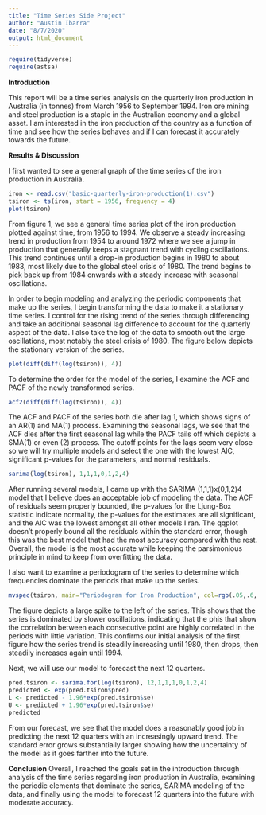 ```yaml
---
title: "Time Series Side Project"
author: "Austin Ibarra"
date: "8/7/2020"
output: html_document
---
```

```r
require(tidyverse)
require(astsa)
```
**Introduction**

This report will be a time series analysis on the quarterly iron production in Australia (in tonnes) from March 1956 to September 1994. Iron ore mining and steel production is a staple in the Australian economy and a global asset. I am interested in the iron production of the country as a function of time and see how the series behaves and if I can forecast it accurately towards the future. 

**Results & Discussion**

I first wanted to see a general graph of the time series of the iron production in Australia. 

```r
iron <- read.csv("basic-quarterly-iron-production(1).csv")
tsiron <- ts(iron, start = 1956, frequency = 4)
plot(tsiron)
```

From figure 1, we see a general time series plot of the iron production plotted against time, from 1956 to 1994. We observe a steady increasing trend in production from 1954 to around 1972 where we see a jump in production that generally keeps a stagnant trend with cycling oscillations. This trend continues until a drop-in production begins in 1980 to about 1983, most likely due to the global steel crisis of 1980. The trend begins to pick back up from 1984 onwards with a steady increase with seasonal oscillations. 

In order to begin modeling and analyzing the periodic components that make up the series, I begin transforming the data to make it a stationary time series. I control for the rising trend of the series through differencing and take an additional seasonal lag difference to account for the quarterly aspect of the data. I also take the log of the data to smooth out the large oscillations, most notably the steel crisis of 1980. The figure below depicts the stationary version of the series. 
 
```r
plot(diff(diff(log(tsiron)), 4))
```

To determine the order for the model of the series, I examine the ACF and PACF of the newly transformed series. 

```r
acf2(diff(diff(log(tsiron)), 4))
```

The ACF and PACF of the series both die after lag 1, which shows signs of an AR(1) and MA(1) process. Examining the seasonal lags, we see that the ACF dies after the first seasonal lag while the PACF tails off which depicts a SMA(1) or even (2) process. The cutoff points for the lags seem very close so we will try multiple models and select the one with the lowest AIC, significant p-values for the parameters, and normal residuals. 

```r
sarima(log(tsiron), 1,1,1,0,1,2,4)
```

After running several models, I came up with the SARIMA (1,1,1)x(0,1,2)4 model that I believe does an acceptable job of modeling the data. The ACF of residuals seem properly bounded, the p-values for the Ljung-Box statistic indicate normality, the p-values for the estimates are all significant, and the AIC was the lowest amongst all other models I ran. The qqplot doesn’t properly bound all the residuals within the standard error, though this was the best model that had the most accuracy compared with the rest. Overall, the model is the most accurate while keeping the parsimonious principle in mind to keep from overfitting the data.

I also want to examine a periodogram of the series to determine which frequencies dominate the periods that make up the series. 
 
```r
mvspec(tsiron, main="Periodogram for Iron Production", col=rgb(.05,.6,.75), lwd=2, type="o", pch=20) 
```

The figure depicts a large spike to the left of the series. This shows that the series is dominated by slower oscillations, indicating that the phis that show the correlation between each consecutive point are highly correlated in the periods with little variation. This confirms our initial analysis of the first figure how the series trend is steadily increasing until 1980, then drops, then steadily increases again until 1994. 

Next, we will use our model to forecast the next 12 quarters. 
 
```r
pred.tsiron <- sarima.for(log(tsiron), 12,1,1,1,0,1,2,4)
predicted <- exp(pred.tsiron$pred)
L <- predicted - 1.96*exp(pred.tsiron$se)
U <- predicted + 1.96*exp(pred.tsiron$se)
predicted
```

From our forecast, we see that the model does a reasonably good job in predicting the next 12 quarters with an increasingly upward trend. The standard error grows substantially larger showing how the uncertainty of the model as it goes farther into the future. 
 
**Conclusion**
Overall, I reached the goals set in the introduction through analysis of the time series regarding iron production in Australia, examining the periodic elements that dominate the series, SARIMA modeling of the data, and finally using the model to forecast 12 quarters into the future with moderate accuracy.






